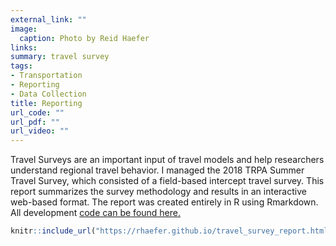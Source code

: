 ```yaml
---
external_link: ""
image:
  caption: Photo by Reid Haefer
links:
summary: travel survey
tags:
- Transportation
- Reporting
- Data Collection
title: Reporting
url_code: ""
url_pdf: ""
url_video: ""
---
```


Travel Surveys are an important input of travel models and help researchers understand regional travel behavior. I managed the 2018 TRPA Summer Travel Survey, which consisted of a field-based intercept travel survey. This report summarizes the survey methodology and results in an interactive web-based format. The report was created entirely in R using Rmarkdown. All development [code can be found here.](https://github.com/trpa-reid/travel_survey/blob/master/travel_survey_report.Rmd)

```r
knitr::include_url("https://rhaefer.github.io/travel_survey_report.html", height="800px")
```
